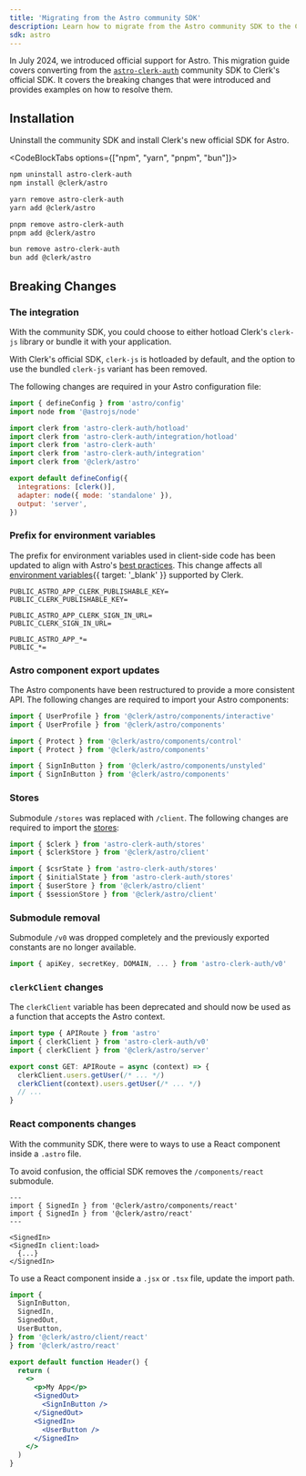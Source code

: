 ```yaml
---
title: 'Migrating from the Astro community SDK'
description: Learn how to migrate from the Astro community SDK to the Clerk Astro SDK.
sdk: astro
---
```


In July 2024, we introduced official support for Astro. This migration guide covers converting from the [`astro-clerk-auth`](https://github.com/panteliselef/astro-with-clerk-auth) community SDK to Clerk's official SDK. It covers the breaking changes that were introduced and provides examples on how to resolve them.

## Installation

Uninstall the community SDK and install Clerk's new official SDK for Astro.

<CodeBlockTabs options={["npm", "yarn", "pnpm", "bun"]}>
  ```bash {{ filename: 'terminal' }}
  npm uninstall astro-clerk-auth
  npm install @clerk/astro
  ```

  ```bash {{ filename: 'terminal' }}
  yarn remove astro-clerk-auth
  yarn add @clerk/astro
  ```

  ```bash {{ filename: 'terminal' }}
  pnpm remove astro-clerk-auth
  pnpm add @clerk/astro
  ```

  ```bash {{ filename: 'terminal' }}
  bun remove astro-clerk-auth
  bun add @clerk/astro
  ```
</CodeBlockTabs>

## Breaking Changes

### The integration

With the community SDK, you could choose to either hotload Clerk's `clerk-js` library or bundle it with your application.

With Clerk's official SDK, `clerk-js` is hotloaded by default, and the option to use the bundled `clerk-js` variant has been removed.

The following changes are required in your Astro configuration file:

```js {{ del: [[4, 7]], ins: [8] }}
import { defineConfig } from 'astro/config'
import node from '@astrojs/node'

import clerk from 'astro-clerk-auth/hotload'
import clerk from 'astro-clerk-auth/integration/hotload'
import clerk from 'astro-clerk-auth'
import clerk from 'astro-clerk-auth/integration'
import clerk from '@clerk/astro'

export default defineConfig({
  integrations: [clerk()],
  adapter: node({ mode: 'standalone' }),
  output: 'server',
})
```

### Prefix for environment variables

The prefix for environment variables used in client-side code has been updated to align with Astro's [best practices](https://docs.astro.build/en/guides/environment-variables/). This change affects all [environment variables](/docs/deployments/clerk-environment-variables){{ target: '_blank' }} supported by Clerk.

```{{ del: [1, 4, 7], ins: [2, 5, 8] }}
PUBLIC_ASTRO_APP_CLERK_PUBLISHABLE_KEY=
PUBLIC_CLERK_PUBLISHABLE_KEY=

PUBLIC_ASTRO_APP_CLERK_SIGN_IN_URL=
PUBLIC_CLERK_SIGN_IN_URL=

PUBLIC_ASTRO_APP_*=
PUBLIC_*=

```

### Astro component export updates

The Astro components have been restructured to provide a more consistent API. The following changes are required to import your Astro components:

```js {{ del: [1, 4, 7], ins: [2, 5, 8] }}
import { UserProfile } from '@clerk/astro/components/interactive'
import { UserProfile } from '@clerk/astro/components'

import { Protect } from '@clerk/astro/components/control'
import { Protect } from '@clerk/astro/components'

import { SignInButton } from '@clerk/astro/components/unstyled'
import { SignInButton } from '@clerk/astro/components'
```

### Stores

Submodule `/stores` was replaced with `/client`. The following changes are required to import the [stores](/docs/references/astro/overview#client-side-helpers):

```js {{ del: [1, 4, 5], ins: [2, 6, 7] }}
import { $clerk } from 'astro-clerk-auth/stores'
import { $clerkStore } from '@clerk/astro/client'

import { $csrState } from 'astro-clerk-auth/stores'
import { $initialState } from 'astro-clerk-auth/stores'
import { $userStore } from '@clerk/astro/client'
import { $sessionStore } from '@clerk/astro/client'
```

### Submodule removal

Submodule `/v0` was dropped completely and the previously exported constants are no longer available.

```js {{ prettier: false, del: [1] }}
import { apiKey, secretKey, DOMAIN, ... } from 'astro-clerk-auth/v0'
```

### `clerkClient` changes

The `clerkClient` variable has been deprecated and should now be used as a function that accepts the Astro context.

```ts {{ del: [2, 6], ins: [3, 7] }}
import type { APIRoute } from 'astro'
import { clerkClient } from 'astro-clerk-auth/v0'
import { clerkClient } from '@clerk/astro/server'

export const GET: APIRoute = async (context) => {
  clerkClient.users.getUser(/* ... */)
  clerkClient(context).users.getUser(/* ... */)
  // ...
}
```

### React components changes

With the community SDK, there were to ways to use a React component inside a `.astro` file.

To avoid confusion, the official SDK removes the `/components/react` submodule.

```astro {{ prettier: false, del: [2, 6], ins: [3, 7] }}
---
import { SignedIn } from '@clerk/astro/components/react'
import { SignedIn } from '@clerk/astro/react'
---

<SignedIn>
<SignedIn client:load>
  {...}
</SignedIn>
```

To use a React component inside a `.jsx` or `.tsx` file, update the import path.

```jsx {{ prettier: false, del: [6], ins: [7] }}
import {
  SignInButton,
  SignedIn,
  SignedOut,
  UserButton,
} from '@clerk/astro/client/react'
} from '@clerk/astro/react'

export default function Header() {
  return (
    <>
      <p>My App</p>
      <SignedOut>
        <SignInButton />
      </SignedOut>
      <SignedIn>
        <UserButton />
      </SignedIn>
    </>
  )
}
```
